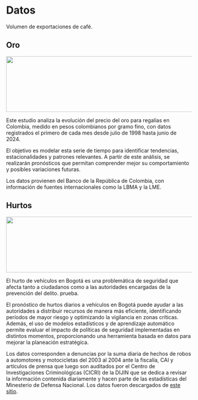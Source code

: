 # Datos

Volumen de exportaciones de café.

::: panel-tabset
## Oro

![](_book/Cafe1.png){fig-align="center" width="15cm" height="4cm"}

Este estudio analiza la evolución del precio del oro para regalías en Colombia, medido en pesos colombianos por gramo fino, con datos registrados el primero de cada mes desde julio de 1998 hasta junio de 2024.

El objetivo es modelar esta serie de tiempo para identificar tendencias, estacionalidades y patrones relevantes. A partir de este análisis, se realizarán pronósticos que permitan comprender mejor su comportamiento y posibles variaciones futuras.

Los datos provienen del Banco de la República de Colombia, con información de fuentes internacionales como la LBMA y la LME.

## Hurtos

![](_book/Hurtos1.png){fig-align="center" width="15cm" height="4cm"}

El hurto de vehículos en Bogotá es una problemática de seguridad que afecta tanto a ciudadanos como a las autoridades encargadas de la prevención del delito. prueba.

El pronóstico de hurtos diarios a vehículos en Bogotá puede ayudar a las autoridades a distribuir recursos de manera más eficiente, identificando períodos de mayor riesgo y optimizando la vigilancia en zonas críticas. Además, el uso de modelos estadísticos y de aprendizaje automático permite evaluar el impacto de políticas de seguridad implementadas en distintos momentos, proporcionando una herramienta basada en datos para mejorar la planeación estratégica.

Los datos corresponden a denuncias por la suma diaria de hechos de robos a automotores y motocicletas del 2003 al 2004 ante la fiscalía, CAI y artículos de prensa que luego son auditados por el Centro de Investigaciones Criminológicas (CICRI) de la DIJIN que se dedica a revisar la información contenida diariamente y hacen parte de las estadísticas del Minesterio de Defensa Nacional. Los datos fueron descargados de [este sitio](https://www.datos.gov.co/Seguridad-y-Defensa/HURTO-A-VEH-CULOS/csb4-y6v2/data_preview).
:::
